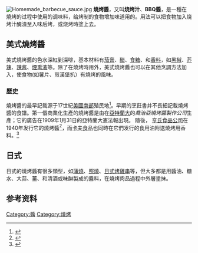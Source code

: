 [[File:Homemade_barbecue_sauce.jpg|thumb]]
'''燒烤醬'''，又叫'''烧烤汁'''、'''BBQ醬'''，是一種在燒烤的过程中使用的调味料，给烤制的食物增加味道用的。用法可以把食物加入烧烤汁醃漬至入味后烤，或烧烤時塗上去。

==美式燒烤醬==
{{main|烧烤酱 (美国)}}
美式燒烤醬的色水深紅到深啡，基本材料有[[茄膏|茄膏]]、[[醋|醋]]、[[食糖|食糖]]、和[[香料|香料]]，如[[黑椒|黑椒]]、[[芥辣|芥辣]]、[[辣酱|辣酱]]、[[煙熏液|煙熏液]]等。除了在燒烤時用外，美式燒烤醬也可以在其他烹調方法加入，使食物(如薯片、煎漢堡扒）有燒烤的風味。

===歷史===
燒烤醬的最早記載源于17世紀[[美國南部|美國南部]]殖民地<ref name=Garner>{{cite book| author = Bob Garner | title = North Carolina Barbecue: Flavored by Time | year=1996 | isbn=0-89587-152-1|page=160}}</ref>。早期的烹飪書并不長細記載燒烤醬的食譜。第一個商業化生產的燒烤醬是由在[[亞特蘭大|亞特蘭大]]的''喬治亞燒烤醬製作公司''生產；它的廣告在1909年1月31日的亞特蘭大憲法報出現。 隨後， [[亨氏|亨氏食品公司]]在1940年发行它的燒烤醬<ref>{{cite book|author=Robert F. Moss|title=Barbecue: The History of an American Institution|url=https://archive.org/details/barbecuehistoryo00moss|publisher=University of Alabama Press|year=2010|pages=[https://archive.org/details/barbecuehistoryo00moss/page/189 189]–190}}</ref>，而[[卡夫食品|卡夫食品]]也同時在它們发行的食用油附送燒烤用香料。<ref>{{cite book | author=Bruce Bjorkman | title=The Great Barbecue Companion: Mops, Sops, Sauces, and Rubs | url=https://archive.org/details/greatbarbecuecom0000bjor | year=1996 | isbn=0-89594-806-0|page=[https://archive.org/details/greatbarbecuecom0000bjor/page/112 112]}}</ref>

==日式==
日式的燒烤醬有很多類型，如[[蒲燒|蒲燒]]、[[照燒|照燒]]、[[日式烤雞串|日式烤雞串]]等，但大多都是用醬油、糖水、大蒜、薑、和清酒或味醂製成的醬料，在燒烤肉品過程中外層塗抹。

==参考资料==
<references/>

[[Category:醬|Category:醬]]
[[Category:燒烤|Category:燒烤]]